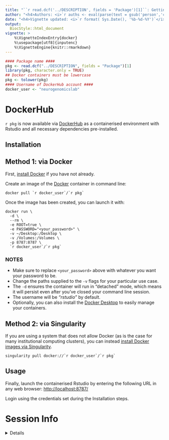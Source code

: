 ```yaml
---
title: "``r read.dcf('../DESCRIPTION', fields = 'Package')[1]``: Getting Started" 
author: "<h4>Authors: <i>`r auths <- eval(parse(text = gsub('person','c',read.dcf('../DESCRIPTION', fields = 'Authors@R'))));paste(auths[names(auths)=='given'],auths[names(auths)=='family'], collapse = ', ')`</i></h4>" 
date: "<h4>Vignette updated: <i>`r format( Sys.Date(), '%b-%d-%Y')`</i></h4>"
output:
  BiocStyle::html_document
vignette: >
    %\VignetteIndexEntry{docker} 
    %\usepackage[utf8]{inputenc}
    %\VignetteEngine{knitr::rmarkdown}
---
```



```r
#### Package name ####
pkg <- read.dcf("../DESCRIPTION", fields = "Package")[1]
library(pkg, character.only = TRUE)
## Docker containers must be lowercase
pkg <- tolower(pkg)
#### Username of DockerHub account ####
docker_user <- "neurogenomicslab"
```

# DockerHub 

`r pkg` is now available via 
[DockerHub](https://hub.docker.com/repository/docker/`r docker_user`/`r pkg`) 
as a containerised environment with Rstudio and 
all necessary dependencies pre-installed.

## Installation 

## Method 1: via Docker

First, [install Docker](https://docs.docker.com/get-docker/) 
if you have not already. 

Create an image of the [Docker](https://www.docker.com/) container 
in command line:  

```
docker pull `r docker_user`/`r pkg`
```

Once the image has been created, you can launch it with:  

```
docker run \
  -d \
  --rm \
  -e ROOT=true \
  -e PASSWORD="<your_password>" \
  -v ~/Desktop:/Desktop \
  -v /Volumes:/Volumes \
  -p 8787:8787 \
  `r docker_user`/`r pkg`
```  

### NOTES

* Make sure to replace `<your_password>` above with whatever you want your password to be.  
* Change the paths supplied to the `-v` flags for your particular use case. 
* The `-d` ensures the container will run in "detached" mode,
which means it will persist even after you've closed your command line session.  
* The username will be *"rstudio"* by default.  
* Optionally, you can also install the [Docker Desktop](https://www.docker.com/products/docker-desktop) 
to easily manage your containers.  

## Method 2: via Singularity

If you are using a system that does not allow Docker 
(as is the case for many institutional computing clusters), 
you can instead [install Docker images via Singularity](https://sylabs.io/guides/2.6/user-guide/singularity_and_docker.html).  

```
singularity pull docker://`r docker_user`/`r pkg`
```


## Usage 

Finally, launch the containerised Rstudio by entering the 
following URL in any web browser:
[http://localhost:8787/](http://localhost:8787/)

Login using the credentials set during the Installation steps.  


# Session Info 

<details> 

```r
utils::sessionInfo()
```

</details>  

<br>

